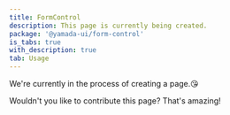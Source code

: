 ```yaml
---
title: FormControl
description: This page is currently being created.
package: '@yamada-ui/form-control'
is_tabs: true
with_description: true
tab: Usage
---
```


We're currently in the process of creating a page.😘

Wouldn't you like to contribute this page? That's amazing!
